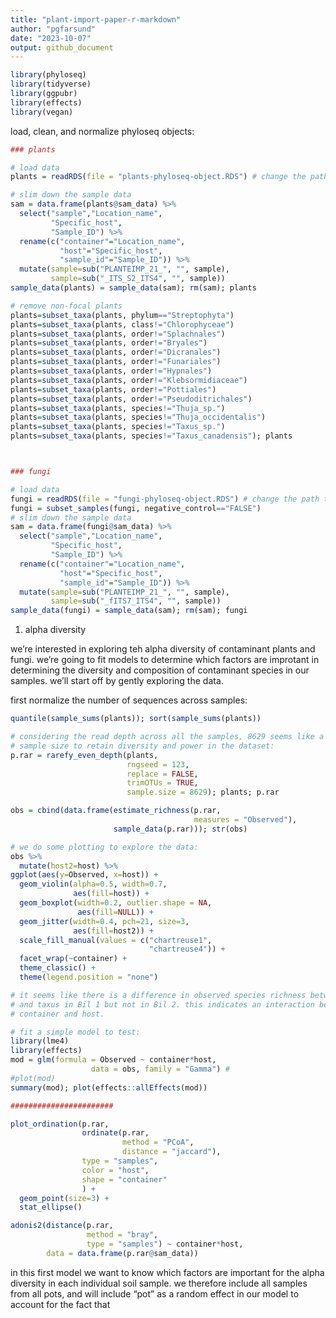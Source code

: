 ```yaml
---
title: "plant-import-paper-r-markdown"
author: "pgfarsund"
date: "2023-10-07"
output: github_document
---
```


```r
library(phyloseq)
library(tidyverse)
library(ggpubr)
library(effects)
library(vegan)
```


load, clean, and normalize phyloseq objects:
```r
### plants

# load data
plants = readRDS(file = "plants-phyloseq-object.RDS") # change the path to data's location on your computer

# slim down the sample data
sam = data.frame(plants@sam_data) %>%             
  select("sample","Location_name",
         "Specific_host",
         "Sample_ID") %>% 
  rename(c("container"="Location_name", 
           "host"="Specific_host", 
           "sample_id"="Sample_ID")) %>% 
  mutate(sample=sub("PLANTEIMP_21_", "", sample), 
         sample=sub("_ITS_S2_ITS4", "", sample)) 
sample_data(plants) = sample_data(sam); rm(sam); plants

# remove non-focal plants
plants=subset_taxa(plants, phylum=="Streptophyta")
plants=subset_taxa(plants, class!="Chlorophyceae")
plants=subset_taxa(plants, order!="Splachnales")
plants=subset_taxa(plants, order!="Bryales")
plants=subset_taxa(plants, order!="Dicranales")
plants=subset_taxa(plants, order!="Funariales")
plants=subset_taxa(plants, order!="Hypnales")
plants=subset_taxa(plants, order!="Klebsormidiaceae")
plants=subset_taxa(plants, order!="Pottiales")
plants=subset_taxa(plants, order!="Pseudoditrichales")
plants=subset_taxa(plants, species!="Thuja_sp.")
plants=subset_taxa(plants, species!="Thuja_occidentalis")
plants=subset_taxa(plants, species!="Taxus_sp.")
plants=subset_taxa(plants, species!="Taxus_canadensis"); plants



### fungi

# load data
fungi = readRDS(file = "fungi-phyloseq-object.RDS") # change the path to data's location on your computer
fungi = subset_samples(fungi, negative_control=="FALSE")
# slim down the sample data
sam = data.frame(fungi@sam_data) %>% 
  select("sample","Location_name",
         "Specific_host",
         "Sample_ID") %>% 
  rename(c("container"="Location_name", 
           "host"="Specific_host", 
           "sample_id"="Sample_ID")) %>% 
  mutate(sample=sub("PLANTEIMP_21_", "", sample), 
         sample=sub("_fITS7_ITS4", "", sample)) 
sample_data(fungi) = sample_data(sam); rm(sam); fungi
```





1. alpha diversity

we're interested in exploring teh alpha diversity of contaminant plants and fungi.
we're going to fit models to determine which factors are improtant in determining
the diversity and composition of contaminant species in our samples. we'll start 
off by gently exploring the data.

first normalize the number of sequences across samples:

```r
quantile(sample_sums(plants)); sort(sample_sums(plants))

# considering the read depth across all the samples, 8629 seems like a fair 
# sample size to retain diversity and power in the dataset: 
p.rar = rarefy_even_depth(plants, 
                          rngseed = 123, 
                          replace = FALSE, 
                          trimOTUs = TRUE,
                          sample.size = 8629); plants; p.rar
```


```r

obs = cbind(data.frame(estimate_richness(p.rar,
                                         measures = "Observed"),
                       sample_data(p.rar))); str(obs)

# we do some plotting to explore the data:
obs %>% 
  mutate(host2=host) %>%
ggplot(aes(y=Observed, x=host)) + 
  geom_violin(alpha=0.5, width=0.7, 
              aes(fill=host)) + 
  geom_boxplot(width=0.2, outlier.shape = NA,
               aes(fill=NULL)) + 
  geom_jitter(width=0.4, pch=21, size=3, 
              aes(fill=host2)) +
  scale_fill_manual(values = c("chartreuse1",
                               "chartreuse4")) + 
  facet_wrap(~container) + 
  theme_classic() +
  theme(legend.position = "none")

# it seems like there is a difference in observed species richness between thuja
# and taxus in Bil 1 but not in Bil 2. this indicates an interaction between 
# container and host. 

# fit a simple model to test:
library(lme4)
library(effects)
mod = glm(formula = Observed ~ container*host,
                  data = obs, family = "Gamma") # 
#plot(mod)
summary(mod); plot(effects::allEffects(mod))

#######################

plot_ordination(p.rar, 
                ordinate(p.rar, 
                         method = "PCoA", 
                         distance = "jaccard"), 
                type = "samples", 
                color = "host", 
                shape = "container"
                ) + 
  geom_point(size=3) +
  stat_ellipse()

adonis2(distance(p.rar, 
                 method = "bray",
                 type = "samples") ~ container*host, 
        data = data.frame(p.rar@sam_data))

```




in this first model we want to know which factors are important for the alpha diversity
in each individual soil sample. we therefore include all samples from all pots, and 
will include "pot" as a random effect in our model to account for the fact that